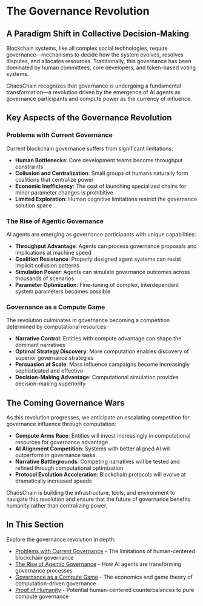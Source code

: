 # The Governance Revolution

## A Paradigm Shift in Collective Decision-Making

Blockchain systems, like all complex social technologies, require governance—mechanisms to decide how the system evolves, resolves disputes, and allocates resources. Traditionally, this governance has been dominated by human committees, core developers, and token-based voting systems.

ChaosChain recognizes that governance is undergoing a fundamental transformation—a revolution driven by the emergence of AI agents as governance participants and compute power as the currency of influence.

## Key Aspects of the Governance Revolution

### Problems with Current Governance

Current blockchain governance suffers from significant limitations:

- **Human Bottlenecks**: Core development teams become throughput constraints
- **Collusion and Centralization**: Small groups of humans naturally form coalitions that centralize power
- **Economic Inefficiency**: The cost of launching specialized chains for minor parameter changes is prohibitive
- **Limited Exploration**: Human cognitive limitations restrict the governance solution space

### The Rise of Agentic Governance

AI agents are emerging as governance participants with unique capabilities:

- **Throughput Advantage**: Agents can process governance proposals and implications at machine speed
- **Coalition Resistance**: Properly designed agent systems can resist implicit collusion patterns
- **Simulation Power**: Agents can simulate governance outcomes across thousands of scenarios
- **Parameter Optimization**: Fine-tuning of complex, interdependent system parameters becomes possible

### Governance as a Compute Game

The revolution culminates in governance becoming a competition determined by computational resources:

- **Narrative Control**: Entities with compute advantage can shape the dominant narratives
- **Optimal Strategy Discovery**: More computation enables discovery of superior governance strategies
- **Persuasion at Scale**: Mass influence campaigns become increasingly sophisticated and effective
- **Decision-Making Advantage**: Computational simulation provides decision-making superiority

## The Coming Governance Wars

As this revolution progresses, we anticipate an escalating competition for governance influence through computation:

- **Compute Arms Race**: Entities will invest increasingly in computational resources for governance advantage
- **AI Alignment Competition**: Systems with better aligned AI will outperform in governance tasks
- **Narrative Battlegrounds**: Competing narratives will be tested and refined through computational optimization
- **Protocol Evolution Acceleration**: Blockchain protocols will evolve at dramatically increased speeds

ChaosChain is building the infrastructure, tools, and environment to navigate this revolution and ensure that the future of governance benefits humanity rather than centralizing power.

## In This Section

Explore the governance revolution in depth:

- [Problems with Current Governance](/governance-revolution/current-problems) - The limitations of human-centered blockchain governance
- [The Rise of Agentic Governance](/governance-revolution/agentic-governance) - How AI agents are transforming governance processes
- [Governance as a Compute Game](/academic-research/compute-wars) - The economics and game theory of computation-driven governance
- [Proof of Humanity](/governance-revolution/proof-of-humanity) - Potential human-centered counterbalances to pure compute governance 
